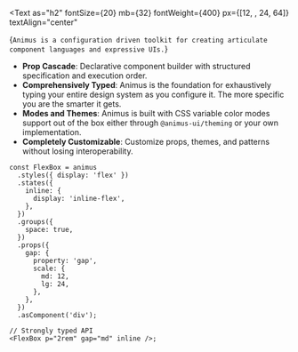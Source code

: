 <Text
  as="h2"
  fontSize={20}
  mb={32}
  fontWeight={400}
  px={[12, , 24, 64]}
  textAlign="center"
>
  {`Animus is a configuration driven toolkit for creating articulate component
  languages and expressive UIs.`}
</Text>

- **Prop Cascade**: Declarative component builder with structured specification and execution order.
- **Comprehensively Typed**: Animus is the foundation for exhaustively typing your entire design system
  as you configure it. The more specific you are the smarter it gets.
- **Modes and Themes**: Animus is built with CSS variable color modes support out of the box either through `@animus-ui/theming` or your own implementation.
- **Completely Customizable**: Customize props, themes, and patterns without losing interoperability.

```tsx
const FlexBox = animus
  .styles({ display: 'flex' })
  .states({
    inline: {
      display: 'inline-flex',
    },
  })
  .groups({
    space: true,
  })
  .props({
    gap: {
      property: 'gap',
      scale: {
        md: 12,
        lg: 24,
      },
    },
  })
  .asComponent('div');

// Strongly typed API
<FlexBox p="2rem" gap="md" inline />;
```
